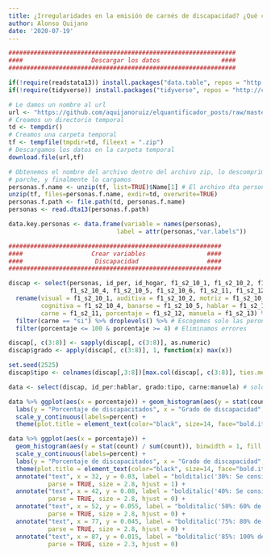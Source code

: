 ```yaml
---
title: ¿Irregularidades en la emisión de carnés de discapacidad? ¿Qué cuentan los datos?
author: Alonso Quijano
date: '2020-07-19'
---
```

```r
###############################################################
####                   Descargar los datos                 ####
###############################################################

if(!require(readstata13)) install.packages("data.table", repos = "http://cran.us.r-project.org")
if(!require(tidyverse)) install.packages("tidyverse", repos = "http://cran.us.r-project.org")

# Le damos un nombre al url
url <- "https://github.com/aquijanoruiz/elquantificador_posts/raw/master/economia/2020-07-03-ecuatorianos-mas-altos-ganan-mas/1_BDD_ENS2018_f1_personas.dta.zip"
# Creamos un directorio temporal
td <- tempdir()
# Creamos una carpeta temporal
tf <- tempfile(tmpdir=td, fileext = ".zip")
# Descargamos los datos en la carpeta temporal
download.file(url,tf)

# Obtenemos el nombre del archivo dentro del archivo zip, lo descomprimimos (unzip), obtenemos el nombre del 
# parche, y finalmente lo cargamos
personas.f.name <- unzip(tf, list=TRUE)$Name[1] # El archivo dta personas es el primero
unzip(tf, files=personas.f.name, exdir=td, overwrite=TRUE)
personas.f.path <- file.path(td, personas.f.name)
personas <- read.dta13(personas.f.path)

data.key.personas <- data.frame(variable = names(personas), 
                              label = attr(personas,"var.labels"))

###########################################################
####                   Crear variables                 ####
####                    Discapacidad                   ####
###########################################################

discap <- select(personas, id_per, id_hogar, f1_s2_10_1, f1_s2_10_2, f1_s2_10_3, 
                 f1_s2_10_4, f1_s2_10_5, f1_s2_10_6, f1_s2_11, f1_s2_12, f1_s2_13) %>%
  rename(visual = f1_s2_10_1, auditiva = f1_s2_10_2, motriz = f1_s2_10_3, 
         cognitiva = f1_s2_10_4, banarse = f1_s2_10_5, hablar = f1_s2_10_6,
         carne = f1_s2_11, porcentaje = f1_s2_12, manuela = f1_s2_13) %>% 
  filter(carne == "si") %>% droplevels() %>% # Escogemos solo las peronas con carné de discapacidad
  filter(porcentaje <= 100 & porcentaje >= 4) # Eliminamos errores

discap[, c(3:8)] <- sapply(discap[, c(3:8)], as.numeric)
discap$grado <- apply(discap[, c(3:8)], 1, function(x) max(x))

set.seed(2525)
discap$tipo <- colnames(discap[,3:8])[max.col(discap[, c(3:8)], ties.method="random")]

data <- select(discap, id_per:hablar, grado:tipo, carne:manuela) # solo reorganizamos las columnas
```

```r
data %>% ggplot(aes(x = porcentaje)) + geom_histogram(aes(y = stat(count) / sum(count)), binwidth = 1, fill = "white", col = "black") +
  labs(y = "Porcentaje de discapacitados", x = "Grado de discapacidad", title = "Porcentaje de discapacitado de acuerdo al grado de discapacidad") +
  scale_y_continuous(labels=percent) +
  theme(plot.title = element_text(color="black", size=14, face="bold.italic")) 
```

```r
data %>% ggplot(aes(x = porcentaje)) + 
  geom_histogram(aes(y = stat(count) / sum(count)), binwidth = 1, fill = "white", col = "black") +
  scale_y_continuous(labels=percent) +
  labs(y = "Porcentaje de discapacitados", x = "Grado de discapacidad", title = "Porcentaje de discapacitado de acuerdo al grado de discapacidad") +
  theme(plot.title = element_text(color="black", size=14, face="bold.italic")) + 
  annotate("text", x = 32, y = 0.03, label = "bolditalic('30%: Se considera \n discapacitado \n (desde 2017) \n 60% de exone- \n ración')", 
           parse = TRUE, size = 2.8, hjust = 1) + 
  annotate("text", x = 42, y = 0.08, label = "bolditalic('40%: Se considera \n discapacitado \n (hasta el 2017) \n 60% de exoneración')", 
           parse = TRUE, size = 2.8, hjust = 0) + 
  annotate("text", x = 52, y = 0.055, label = "bolditalic('50%: 60% de \n exoneración')", 
           parse = TRUE, size = 2.8, hjust = 0) + 
  annotate("text", x = 77, y = 0.045, label = "bolditalic('75%: 80% de \n exoneración')", 
           parse = TRUE, size = 2.8, hjust = 0) +
  annotate("text", x = 87, y = 0.015, label = "bolditalic('85%: 100% de \n exoneración')", 
           parse = TRUE, size = 2.3, hjust = 0)
```




